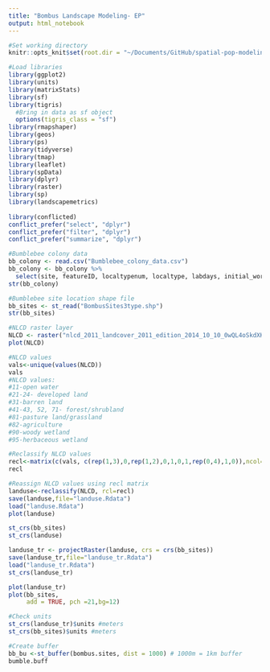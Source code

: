```yaml
---
title: "Bombus Landscape Modeling- EP"
output: html_notebook
---
```

```r
#Set working directory
knitr::opts_knit$set(root.dir = "~/Documents/GitHub/spatial-pop-modeling/Bombus_Landscape_Analysis/")

#Load libraries
library(ggplot2)
library(units)
library(matrixStats)
library(sf)
library(tigris)
  #Bring in data as sf object
  options(tigris_class = "sf")
library(rmapshaper)
library(geos)
library(ps)
library(tidyverse)
library(tmap)
library(leaflet)
library(spData)
library(dplyr)
library(raster)
library(sp)
library(landscapemetrics)
  
library(conflicted)
conflict_prefer("select", "dplyr")
conflict_prefer("filter", "dplyr")
conflict_prefer("summarize", "dplyr")
```

```r
#Bumblebee colony data
bb_colony <- read.csv("Bumblebee_colony_data.csv")
bb_colony <- bb_colony %>%
  select(site, featureID, localtypenum, localtype, labdays, initial_workers, rmaxwt, rworkers, ttlq, ttlw, totworker, maxweight, sitenumber)
str(bb_colony)

#Bumblebee site location shape file
bb_sites <- st_read("BombusSites3type.shp")
str(bb_sites)

#NLCD raster layer
NLCD <- raster("nlcd_2011_landcover_2011_edition_2014_10_10_0wQL4oSkdXK7DoAQbjRh.tiff")
plot(NLCD)
```

```r
#NLCD values
vals<-unique(values(NLCD))
vals
#NLCD values:
#11-open water
#21-24- developed land
#31-barren land
#41-43, 52, 71- forest/shrubland
#81-pasture land/grassland
#82-agriculture
#90-woody wetland
#95-herbaceous wetland

#Reclassify NLCD values
recl<-matrix(c(vals, c(rep(1,3),0,rep(1,2),0,1,0,1,rep(0,4),1,0)),ncol=2)
recl

#Reassign NLCD values using recl matrix
landuse<-reclassify(NLCD, rcl=recl)
save(landuse,file="landuse.Rdata")
load("landuse.Rdata")
plot(landuse)
```

```r
st_crs(bb_sites)
st_crs(landuse)

landuse_tr <- projectRaster(landuse, crs = crs(bb_sites))
save(landuse_tr,file="landuse_tr.Rdata")
load("landuse_tr.Rdata")
st_crs(landuse_tr)

plot(landuse_tr)
plot(bb_sites,
     add = TRUE, pch =21,bg=12)
```

```r
#Check units
st_crs(landuse_tr)$units #meters
st_crs(bb_sites)$units #meters

#Create buffer
bb_bu <-st_buffer(bombus.sites, dist = 1000) # 1000m = 1km buffer
bumble.buff
```

